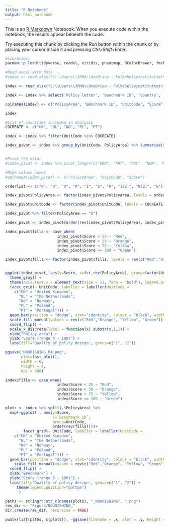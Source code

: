 ```yaml
---
title: "R Notebook"
output: html_notebook
---
```


This is an [R Markdown](http://rmarkdown.rstudio.com) Notebook. When you execute code within the notebook, the results appear beneath the code. 

Try executing this chunk by clicking the *Run* button within the chunk or by placing your cursor inside it and pressing *Ctrl+Shift+Enter*. 

```r
#libraries:
pacman::p_load(tidyverse, readxl, viridis, pheatmap, RColorBrewer, fmsb, hrbrthemes, viridis, colormap)
```

```r
#Read excel with data
#index <- read_xlsx("C:\\Users\\JRMA\\OneDrive - Folkehelseinstituttet\\Dokumenter\\CO-CREATE\\R\\CO-CREATE_3\\index med kategorier unpivoted.xlsx", sheet = "Sheet9")

index <- read_xlsx("C:\\Users\\JRMA\\OneDrive - Folkehelseinstituttet\\WP2 & 3 collaboration\\Benchmarking tool NOURISHING & MOVING\\NOURISHING\\NOURISHING Working documents\\NOURISHING benchmarking tool .xlsx", sheet = "all_countries_aggregated")

index <- index %>% select('Policy letter', 'Benchmark ID', 'Country', 'Sum of Presence and Attribute scores')

colnames(index) <- c("PolicyArea", "Benchmark ID", "UnitCode", "Score")

index

#List of countries included in analysis
COCREATE <- c("UK", "NL", "NO", "PL", "PT")

index <- index %>% filter(UnitCode %in% COCREATE)

index_pivot <- index %>% group_by(UnitCode, PolicyArea) %>% summarise(Score = round(mean(Score),0))


#Pivot the data: 
#index_pivot <- index %>% pivot_longer(c("GBR", "PRT", "POL", "NOR", "NLD"), names_to = "Countries", values_to = "values")

#Make column names
#colnames(index_pivot) <- c("PolicyArea", "UnitCode", "Score")


```

```r

orderlist <- c("N", "O", "U", "R", "I", "S", "H", "I(2)", "N(2)", "G")

index_pivot$PolicyArea <- factor(index_pivot$PolicyArea, levels = orderlist)

index_pivot$UnitCode <- factor(index_pivot$UnitCode, levels = COCREATE)

index_pivot %>% filter(PolicyArea == "U")
```


```r
index_pivot <- index_pivot[order(rev(index_pivot$PolicyArea), index_pivot$Score, decreasing = T), ]

index_pivot$fills <- case_when(
                       index_pivot$Score < 25 ~ "Red",
                       index_pivot$Score < 50 ~ "Orange",
                       index_pivot$Score < 75 ~ "Yellow",
                       index_pivot$Score <= 100 ~ "Green")

index_pivot$fills <- factor(index_pivot$fills, levels = rev(c("Red","Orange", "Yellow", "Green")))


ggplot(index_pivot, aes(y=Score, x=fct_rev(PolicyArea), group=factor(UnitCode), order(rev(fills)))) + 
  theme_gray() +
  theme(axis.text.y = element_text(size = 11, face = "bold"), legend.position="bottom") + 
  facet_grid(~ UnitCode, labeller = labeller(UnitCode = 
    c("UK" = "United Kingdom",
      "NL" = "The Netherlands",
      "NO" = "Norway",
      "PL" = "Poland",
      "PT" = "Portugal"))) + 
  geom_bar(position = "dodge", stat="identity", colour = "black", width=0.45, aes(fill=fills)) +
  scale_fill_manual(values = rev(c("Red","Orange", "Yellow", "Green")), labels= rev(c("Poor", "Low", "Moderate", "High"))) +
  coord_flip() + 
  scale_x_discrete(label = function(x) substr(x,1,1)) + 
  xlab("Policy area") + 
  ylab("Score (range 0 - 100)") +
  labs(fill='Quality of policy design', group=c("1", "2"))

ggsave("NOURISHING_PA.png", 
       plot=last_plot(),
       width = 6,
       height = 4,
       dpi = 300)
```


```r
index$fills <- case_when(
                       index$Score < 25 ~ "Red",
                       index$Score < 50 ~ "Orange",
                       index$Score < 75 ~ "Yellow",
                       index$Score <= 100 ~ "Green")

plots <- index %>% split(.$PolicyArea) %>%
  map(~ggplot(., aes(y=Score, 
                     x=`Benchmark ID`, 
                     group=UnitCode, 
                     order(rev(fills))))+
        facet_grid(~ UnitCode, labeller = labeller(UnitCode = 
    c("UK" = "United Kingdom",
      "NL" = "The Netherlands",
      "NO" = "Norway",
      "PL" = "Poland",
      "PT" = "Portugal"))) + 
  geom_bar(position = "dodge", stat="identity", colour = "black", width=0.45, aes(fill=fills)) +
    scale_fill_manual(values = rev(c("Red","Orange", "Yellow", "Green")), labels= rev(c("Poor", "Low", "Moderate", "High"))) +
  coord_flip() + 
  xlab("Benchmark") + 
  ylab("Score (range 0 - 100)") +
  labs(fill='Quality of policy design', group=c("1", "2")) +
     theme(legend.position="bottom")
      )

paths <- stringr::str_c(names(plots), "_NOURISHING", ".png")
res_dir <- "Figure/NOURISHING_"
dir.create(res_dir, recursive = TRUE)

pwalk(list(paths, c(plots)), ~ggsave(filename = .x, plot = .y, height = 5, width = 7, path = res_dir))


```

